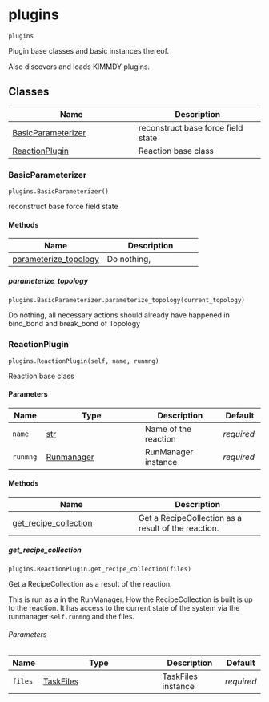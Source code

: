 # plugins { #kimmdy.plugins }

`plugins`

Plugin base classes and basic instances thereof.

Also discovers and loads KIMMDY plugins.

## Classes

| Name | Description |
| --- | --- |
| [BasicParameterizer](#kimmdy.plugins.BasicParameterizer) | reconstruct base force field state |
| [ReactionPlugin](#kimmdy.plugins.ReactionPlugin) | Reaction base class |

### BasicParameterizer { #kimmdy.plugins.BasicParameterizer }

`plugins.BasicParameterizer()`

reconstruct base force field state

#### Methods

| Name | Description |
| --- | --- |
| [parameterize_topology](#kimmdy.plugins.BasicParameterizer.parameterize_topology) | Do nothing, |

##### parameterize_topology { #kimmdy.plugins.BasicParameterizer.parameterize_topology }

`plugins.BasicParameterizer.parameterize_topology(current_topology)`

Do nothing,
all necessary actions should already have happened in bind_bond and break_bond of Topology

### ReactionPlugin { #kimmdy.plugins.ReactionPlugin }

`plugins.ReactionPlugin(self, name, runmng)`

Reaction base class

#### Parameters

| Name     | Type                       | Description          | Default    |
|----------|----------------------------|----------------------|------------|
| `name`   | [str](`str`)               | Name of the reaction | _required_ |
| `runmng` | [Runmanager](`Runmanager`) | RunManager instance  | _required_ |

#### Methods

| Name | Description |
| --- | --- |
| [get_recipe_collection](#kimmdy.plugins.ReactionPlugin.get_recipe_collection) | Get a RecipeCollection as a result of the reaction. |

##### get_recipe_collection { #kimmdy.plugins.ReactionPlugin.get_recipe_collection }

`plugins.ReactionPlugin.get_recipe_collection(files)`

Get a RecipeCollection as a result of the reaction.

This is run as a [](`~kimmdy.tasks.Task`) in the RunManager.
How the RecipeCollection is built is up to the reaction.
It has access to the current state of the system via the
runmanager `self.runmng` and the files.

###### Parameters

| Name    | Type                                  | Description        | Default    |
|---------|---------------------------------------|--------------------|------------|
| `files` | [TaskFiles](`kimmdy.tasks.TaskFiles`) | TaskFiles instance | _required_ |